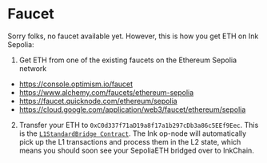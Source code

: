 # Faucet

Sorry folks, no faucet available yet. However, this is how you get ETH on Ink Sepolia:

1. Get ETH from one of the existing faucets on the Ethereum Sepolia network

- https://console.optimism.io/faucet
- https://www.alchemy.com/faucets/ethereum-sepolia
- https://faucet.quicknode.com/ethereum/sepolia
- https://cloud.google.com/application/web3/faucet/ethereum/sepolia

2. Transfer your ETH to `0xC0d337f71aD19a8f17a1b297cDb3a86c5EEf9Eec`. This is the [`L1StandardBridge Contract`](https://sepolia.etherscan.io/address/0xC0d337f71aD19a8f17a1b297cDb3a86c5EEf9Eec). The Ink op-node will automatically pick up the L1 transactions and process them in the L2 state, which means you should soon see your SepoliaETH bridged over to InkChain.
